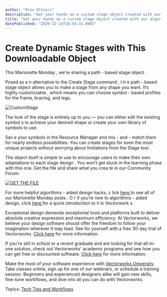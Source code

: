 ```yaml
---
author: "Alex Altieri"
description: "Get your hands on a custom stage object created with our algorithms-aided design tool, Marionette. "
title: "Get your hands on a custom stage object created with our algorithms-aided design tool, Marionette. " 
datePublished: "2020-12-14T18:54:31.000Z"
---
```

# Create Dynamic Stages with This Downloadable Object

This Marionette Monday , we’re sharing a path \- based stage object . 

Posed as a n alternative to the Create Stage command , t h e path \- based stage object allows you to make a stage from any shape you want. It’s highly customizable , which means you can choose symbol \- based profiles for the frame, bracing, and legs. 

![CustomStage](https://blog.vectorworks.net/hs-fs/hubfs/CustomStage.gif?width=600&name=CustomStage.gif) 

The look of the stage is entirely up to you — you can either edit the existing symbol s to achieve your desired shape or create your own library of symbols to use. 

Sav e your symbols in the Resource Manager and mix \- and \- match them for nearly endless possibilities. You can create stages for even the most unique projects without worrying about limitations from the Stage tool. 

The object itself is simple to use to encourage users to make their own adaptations to each stage design . You won’t get stuck in the learning phase with this one. Get the file and share what you crea te in our Community Forum: 

[![GET THE FILE](https://no-cache.hubspot.com/cta/default/3018241/ed68bed2-d91c-4629-a48f-528ea2a98e35.png)](https://cta-redirect.hubspot.com/cta/redirect/3018241/ed68bed2-d91c-4629-a48f-528ea2a98e35) 

For more helpful algorithms \- aided design hacks, c lick [here ](/topic/marionette-monday) to see all of our Marionette Monday posts . O r if you’re new to algorithms \- aided design, click [here ](../../../net/vectorworks/blog/what-is-marionette-a-look-at-vectorworks-algorithmic-modeling-tool.html) for a quick introduction to it in Vectorwork s. 

Exceptional design demands exceptional tools and platforms built to deliver absolute creative expression and maximum efficiency. At Vectorworks, we believe your design software should offer the freedom to follow your imagination wherever it may lead. See for yourself with a free 30-day trial of Vectorworks. [Click here](https://www.vectorworks.net/trial/form) for more information.

If you're still in school or a recent graduate and are looking for that all-in-one solution, check out Vectorworks' academic programs and see how you can get free or discounted software. [Click here](https://www.vectorworks.net/en-US/education) for more information.

Make the most of your software experience with [Vectorworks University](https://university.vectorworks.net/). Take classes online, sign up for one of our webinars, or schedule a training session. Beginners and experienced designers alike will gain new skills, fine-tune workflows, and dive into all you can do with Vectorworks. 

 Topics: [Tech Tips and Workflows](https://blog.vectorworks.net/topic/tech-tips-and-workflows) 

 